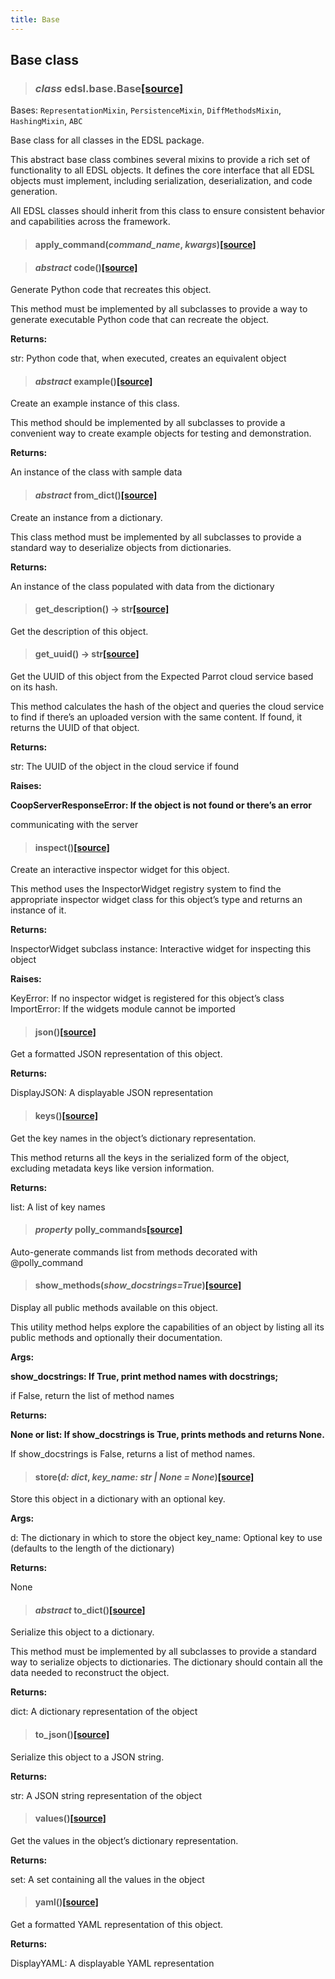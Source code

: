 ```yaml
---
title: Base
---
```

## Base class

> ### *class* edsl.base.Base[[source]](https://github.com/expectedparrot/edsl/blob/main/edsl/base.py)

Bases: `RepresentationMixin`, `PersistenceMixin`, `DiffMethodsMixin`, `HashingMixin`, `ABC`

Base class for all classes in the EDSL package.

This abstract base class combines several mixins to provide a rich set of functionality to all EDSL objects. It defines the core interface that all EDSL objects must implement, including serialization, deserialization, and code generation.

All EDSL classes should inherit from this class to ensure consistent behavior and capabilities across the framework.

> #### apply\_command(*command\_name*, *kwargs*)[[source]](https://github.com/expectedparrot/edsl/blob/main/edsl/base.py)

> #### *abstract* code()[[source]](https://github.com/expectedparrot/edsl/blob/main/edsl/base.py)

Generate Python code that recreates this object.

This method must be implemented by all subclasses to provide a way to generate executable Python code that can recreate the object.

**Returns:**

str: Python code that, when executed, creates an equivalent object

> #### *abstract* example()[[source]](https://github.com/expectedparrot/edsl/blob/main/edsl/base.py)

Create an example instance of this class.

This method should be implemented by all subclasses to provide a convenient way to create example objects for testing and demonstration.

**Returns:**

An instance of the class with sample data

> #### *abstract* from\_dict()[[source]](https://github.com/expectedparrot/edsl/blob/main/edsl/base.py)

Create an instance from a dictionary.

This class method must be implemented by all subclasses to provide a standard way to deserialize objects from dictionaries.

**Returns:**

An instance of the class populated with data from the dictionary

> #### get\_description() → str[[source]](https://github.com/expectedparrot/edsl/blob/main/edsl/base.py)

Get the description of this object.

> #### get\_uuid() → str[[source]](https://github.com/expectedparrot/edsl/blob/main/edsl/base.py)

Get the UUID of this object from the Expected Parrot cloud service based on its hash.

This method calculates the hash of the object and queries the cloud service to find if there’s an uploaded version with the same content. If found, it returns the UUID of that object.

**Returns:**

str: The UUID of the object in the cloud service if found

**Raises:**

**CoopServerResponseError: If the object is not found or there’s an error**

communicating with the server

> #### inspect()[[source]](https://github.com/expectedparrot/edsl/blob/main/edsl/base.py)

Create an interactive inspector widget for this object.

This method uses the InspectorWidget registry system to find the appropriate inspector widget class for this object’s type and returns an instance of it.

**Returns:**

InspectorWidget subclass instance: Interactive widget for inspecting this object

**Raises:**

KeyError: If no inspector widget is registered for this object’s class ImportError: If the widgets module cannot be imported

> #### json()[[source]](https://github.com/expectedparrot/edsl/blob/main/edsl/base.py)

Get a formatted JSON representation of this object.

**Returns:**

DisplayJSON: A displayable JSON representation

> #### keys()[[source]](https://github.com/expectedparrot/edsl/blob/main/edsl/base.py)

Get the key names in the object’s dictionary representation.

This method returns all the keys in the serialized form of the object, excluding metadata keys like version information.

**Returns:**

list: A list of key names

> #### *property* polly\_commands[[source]](https://github.com/expectedparrot/edsl/blob/main/edsl/base.py)

Auto-generate commands list from methods decorated with @polly\_command

> #### show\_methods(*show\_docstrings\=True*)[[source]](https://github.com/expectedparrot/edsl/blob/main/edsl/base.py)

Display all public methods available on this object.

This utility method helps explore the capabilities of an object by listing all its public methods and optionally their documentation.

**Args:**

**show\_docstrings: If True, print method names with docstrings;**

if False, return the list of method names

**Returns:**

**None or list: If show\_docstrings is True, prints methods and returns None.**

If show\_docstrings is False, returns a list of method names.

> #### store(*d: dict*, *key\_name: str | None \= None*)[[source]](https://github.com/expectedparrot/edsl/blob/main/edsl/base.py)

Store this object in a dictionary with an optional key.

**Args:**

d: The dictionary in which to store the object key\_name: Optional key to use (defaults to the length of the dictionary)

**Returns:**

None

> #### *abstract* to\_dict()[[source]](https://github.com/expectedparrot/edsl/blob/main/edsl/base.py)

Serialize this object to a dictionary.

This method must be implemented by all subclasses to provide a standard way to serialize objects to dictionaries. The dictionary should contain all the data needed to reconstruct the object.

**Returns:**

dict: A dictionary representation of the object

> #### to\_json()[[source]](https://github.com/expectedparrot/edsl/blob/main/edsl/base.py)

Serialize this object to a JSON string.

**Returns:**

str: A JSON string representation of the object

> #### values()[[source]](https://github.com/expectedparrot/edsl/blob/main/edsl/base.py)

Get the values in the object’s dictionary representation.

**Returns:**

set: A set containing all the values in the object

> #### yaml()[[source]](https://github.com/expectedparrot/edsl/blob/main/edsl/base.py)

Get a formatted YAML representation of this object.

**Returns:**

DisplayYAML: A displayable YAML representation
